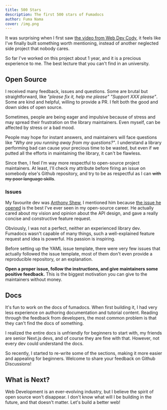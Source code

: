 ```yaml
---
title: 500 Stars
description: The first 500 stars of Fumadocs
author: Fuma Nama
cover: /img.png
---
```


It was surprising when I first saw [the video from Web Dev Cody](https://youtu.be/7HUmDAgXI2E?si=CR9fC-f3nysPJJCE), it feels like I've finally built something worth mentioning, instead of another neglected side project that nobody cares.

So far I've worked on this project about 1 year, and it is a precious experience to me. The best lecture that you can't find in an university.

## Open Source

I received many feedback, issues and questions. Some are brutal but straightforward, like _"please fix it, help me please"_ _"Support XXX please"_. Some are kind and helpful, willing to provide a PR.
I felt both the good and down sides of open source.

Sometimes, people are being eager and impulsive because of stress and may spread their frustration on the library maintainers.
Even myself, can be affected by stress or a bad mood.

People may hope for instant answers, and maintainers will face questions like _"Why are you running away from my questions?"_.
I understand a library performing bad can cause your precious time to be wasted, but even if we putted all the efforts in maintaining the library, it can't be flawless.

Since then, I feel I'm way more respectful to open-source project maintainers.
At least, I'll check my attribute before firing an issue on somebody else's Github repository, and try to be as respectful as I can ~~with my poor language skills~~.

### Issues

My favourite dev was [Anthony Shew](https://shew.dev), I mentioned him because [the issue he opened](https://github.com/fuma-nama/fumadocs/issues/264) is the best I've ever seen in my open-source career.
He actually cared about my vision and opinion about the API design, and gave a really concise and constructive feature request.

Obviously, I was not a perfect, neither an experienced library dev.
Fumadocs wasn't capable of many things, such a well-explained feature request and idea is powerful. His passion is inspiring.

Before setting up the YAML issue template, there were very few issues that actually followed the issue template, most of them don't even provide a reproducible repository, or an explanation.

**Open a proper issue, follow the instructions, and give maintainers some positive feedback.** This is the biggest motivation you can give to the maintainers without money.

## Docs

It's fun to work on the docs of fumadocs. When first building it, I had very less experience on authoring documentation and tutorial content.
Reading through the feedback from developers, the most common problem is that they can't find the docs of something.

I realized the entire docs is unfriendly for beginners to start with, my friends are senior Next.js devs, and of course they are fine with that.
However, not every dev could understand the docs.

So recently, I started to re-write some of the sections, making it more easier and appealing for beginners. Welcome to share your feedback on Github Discussions!

## What is Next?

Web Development is an ever-evolving industry, but I believe the spirit of open source won't disappear.
I don't know what will I be building in the future, and that doesn't matter.
Let's build a better web!
